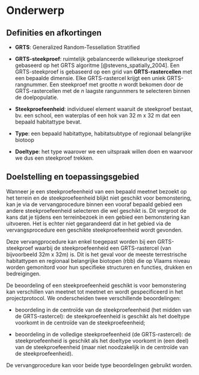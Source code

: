 # Onderwerp

## Definities en afkortingen

```{=html}
<!--
Definities van begrippen en afkortingen die noodzakelijk zijn om dit document te begrijpen en het veldprotocol op een gepaste manier te kunnen uitvoeren.  
-->
```
-   **GRTS**: Generalized Random-Tessellation Stratified

-   **GRTS-steekproef**: ruimtelijk gebalanceerde willekeurige steekproef gebaseerd op het GRTS algoritme [@stevens_spatially_2004].
    Een GRTS-steekproef is gebaseerd op een grid van **GRTS-rastercellen** met een bepaalde dimensie.
    Elke GRTS-rastercel krijgt een uniek GRTS-rangnummer.
    Een steekproef met grootte *n* wordt bekomen door de GRTS-rastercellen met de *n* laagste rangunnmers te selecteren binnen de doelpopulatie.

-   **Steekproefeenheid**: individueel element waaruit de steekproef bestaat, bv.
    een school, een waterplas of een hok van 32 m x 32 m dat een bepaald habitattype bevat.

-   **Type**: een bepaald habitattype, habitatsubtype of regionaal belangrijke biotoop

-   **Doeltype**: het type waarover we een uitspraak willen doen en waarvoor we dus een steekproef trekken.

## Doelstelling en toepassingsgebied

```{=html}
<!--
Doelstelling: omschrijving in woorden waarvoor het veldprotocol dient. Voorbeelden wat er met de gegevens kan gedaan worden. Probeer de doelstelling zo veel mogelijk generiek te beschrijven en vermijd projectspecifieke doelstellingen.
Toepassingsgebied: bespreek hier onder welke condities het veldprotocol kan gebruikt worden.
-->
```
Wanneer je een steekproefeenheid van een bepaald meetnet bezoekt op het terrein en de steekproefeenheid blijkt niet geschikt voor bemonstering, kan je via de vervangprocedure binnen een vooraf bepaald gebied een andere steekproefeenheid selecteren die wel geschikt is.
Dit vergroot de kans dat je tijdens een terreinbezoek in een gebied een bemonstering kan uitvoeren.
Het is echter niet gegarandeerd dat in het gebied via de vervangsprocedure een geschikte steekproefeenheid wordt gevonden.

Deze vervangprocedure kan enkel toegepast worden bij een GRTS-steekproef waarbij de steekproefeenheid een GRTS-rastercel (van bijvoorbeeld 32m x 32m) is.
Dit is het geval voor de meeste terrestrische habitattypen en regionaal belangrijke biotopen (rbb) die op Vlaams niveau worden gemonitord voor hun specifieke structuren en functies, drukken en bedreigingen.

De beoordeling of een steekproefeenheid geschikt is voor bemonstering kan verschillen van meetnet tot meetnet en wordt gespecificeerd in het projectprotocol.
We onderscheiden twee verschillende beoordelingen:

-   beoordeling in de centroïde van de steekproefeenheid (het midden van de GRTS-rastercel): de steekproefeenheid is geschikt als het doeltype voorkomt in de centroïde van de steekproefeenheid;

-   beoordeling in de volledige steekproefeenheid (de GRTS-rastercel): de steekproefeenheid is geschikt als het doeltype voorkomt in (een deel) van de steekproefeenheid (maar niet noodzakelijk in de centroïde van de steekproefeenheid).

De vervangprocedure kan voor beide type beoordelingen gebruikt worden.
